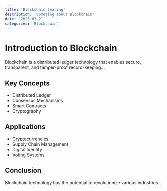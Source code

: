 ```yaml
---
title: 'Blockchain learing'
description: 'Someting about Blockchain'
date: '2025-03-21'
categories: 'Blockchain'
---
```


# Introduction to Blockchain

Blockchain is a distributed ledger technology that enables secure, transparent, and tamper-proof record-keeping...

## Key Concepts

- Distributed Ledger
- Consensus Mechanisms
- Smart Contracts
- Cryptography

## Applications

- Cryptocurrencies
- Supply Chain Management
- Digital Identity
- Voting Systems

## Conclusion

Blockchain technology has the potential to revolutionize various industries...
